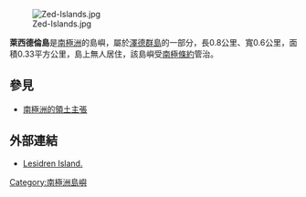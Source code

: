 {{coord|62|26|10|S|60|08|55|W|display=title}}

[[Image:Zed-Islands.jpg|thumb]]

'''萊西德倫島'''是[[南極洲|南極洲]]的島嶼，屬於[[澤德群島|澤德群島]]的一部分，長0.8公里、寬0.6公里，面積0.33平方公里，島上無人居住，該島嶼受[[南極條約|南極條約]]管治。

== 參見 ==
* [[南極洲的領土主張|南極洲的領土主張]]

==外部連結==
* [http://data.aad.gov.au/aadc/gaz/scar/display_name.cfm?gaz_id=136820 Lesidren Island.] {{Wayback|url=http://data.aad.gov.au/aadc/gaz/scar/display_name.cfm?gaz_id=136820 |date=20120531064523 }}

{{南设得兰群岛}}

{{Antarctica-geo-stub}}

[[Category:南極洲島嶼|Category:南極洲島嶼]]